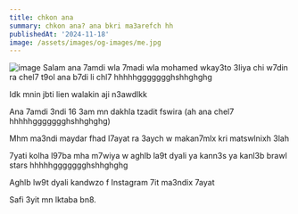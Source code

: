 ```yaml
---
title: chkon ana
summary: chkon ana? ana bkri ma3arefch hh
publishedAt: '2024-11-18'
image: /assets/images/og-images/me.jpg
---
```

![image](/assets/images/og-images/me.jpg)
Salam ana 7amdi wla 7madi wla mohamed wkay3to 3liya chi w7din ra chel7 t9ol ana b7di li chl7 hhhhhggggggghshhghghg 

Idk mnin jbti lien walakin aji n3awdlkk

Ana 7amdi 3ndi 16 3am mn dakhla tzadit fswira (ah ana chel7 hhhhhggggggghshhghghg)

Mhm ma3ndi maydar fhad l7ayat ra 3aych w makan7mlx kri matswlnixh 3lah

7yati kolha l97ba mha m7wiya w aghlb la9t dyali ya kann3s ya kanl3b brawl stars hhhhhggggggghshhghghg 

Aghlb lw9t dyali kandwzo f Instagram 7it ma3ndix 7ayat

Safi 3yit mn lktaba bn8.